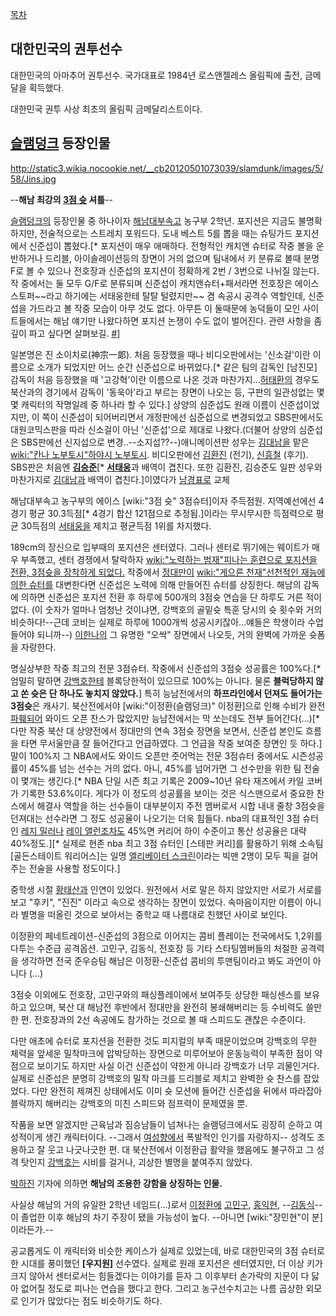 [[목차]]

== 대한민국의 권투선수 ==
대한민국의 아마추어 권투선수. 국가대표로 1984년 로스앤젤레스 올림픽에 출전, 금메달을 획득했다.

대한민국 권투 사상 최초의 올림픽 금메달리스트이다.

== [[슬램덩크]] 등장인물 ==
http://static3.wikia.nocookie.net/__cb20120501073039/slamdunk/images/5/58/Jins.jpg

--'''해남 최강의 [[3점 슛]] 셔틀'''--

[[슬램덩크]]의 등장인물 중 하나이자 [[해남대부속고]] 농구부 2학년. 포지션은 지금도 불명확하지만, 전술적으로는 스트레치 포워드다. 도내 베스트 5를 뽑을 때는 슈팅가드 포지션에서 신준섭이 뽑혔다.[* 포지션이 매우 애매하다. 전형적인 캐치앤 슈터로 작중 볼을 운반하거나 드리블, 아이솔레이션등의 장면이 거의 없으며 팀내에서 키 분류로 볼때 분명 F로 볼 수 있으나 전호장과 신준섭의 포지션이 정확하게 2번 / 3번으로 나뉘질 않는다. 작 중에서는 둘 모두 G/F로 분류되며 신준섭이 캐치앤슈터+패서라면 전호장은 에이스 스토퍼~~라고 하기에는 서태웅한테 탈탈 털렸지만~~ 겸 속공시 공격수 역할인데, 신준섭을 가드라고 볼 작중 모습이 아무 것도 없다. 아무튼 이 둘때문에 농덕들이 모인 사이트들에서는 해남 얘기만 나왔다하면 포지션 논쟁이 수도 없이 벌어진다. 관련 사항을 좀 깊이 파고 싶다면 살펴보길. [http://nbamania.com/g2/bbs/board.php?bo_table=freetalk&wr_id=1024830 #]]

일본명은 진 소이치로(神宗一郞). 처음 등장했을 때나 비디오판에서는 '신소걸'이란 이름으로 소개가 되었지만 어느 순간 신준섭으로 바뀌었다.[* 같은 팀의 감독인 [남진모] 감독이 처음 등장했을 때 '고강혁'이란 이름으로 나온 것과 마찬가지...[[허태환]]의 경우도 북산과의 경기에서 감독이 '동욱아'라고 부르는 장면이 나오는 등, 구판의 일관성없는 몇몇 캐릭터의 작명일례 중 하나라 할 수 있다.] 상양의 심준섭도 원래 이름이 신준섭이었지만, 이 쪽이 신준섭이 되어버리면서 개정판에선 심준섭으로 변경되었고 SBS판에서도 대원코믹스판을 따라 신소걸이 아닌 '신준섭'으로 제대로 나왔다.(더불어 상양의 심준섭은 SBS판에선 신지섭으로 변경..--소지섭??--)애니메이션판 성우는 [[김대남]]을 맡은 [[wiki:"칸나 노부토시"하야시 노부토시]]. 비디오판에선 [[김환진]] (전기), [[신흥철]] (후기). SBS판은 처음엔 '''[[김승준]]'''[* '''[[서태웅]]'''과 배역이 겹친다. 또한 김환진, 김승준도 일판 성우와 마찬가지로 [[김대남]]과 배역이 겹친다.]이였다가 [[남경표]]로 교체

해남대부속고 농구부의 에이스 [wiki:"3점 슛" 3점슈터]이자 주득점원. 지역예선에선 4경기 평균 30.3득점[* 4경기 합산 121점으로 추정됨.]이라는 무시무시한 득점력으로 평균 30득점의 [[서태웅]]을 제치고 평균득점 1위를 차지했다.

189cm의 장신으로 입부때의 포지션은 센터였다. 그러나 센터로 뛰기에는 웨이트가 매우 부족했고, 센터 경쟁에서 탈락하자 [[wiki:"노력하는 범재"피나는 훈련으로 포지션을 전환, 3점슛을 장착하게 되었다.]] 작중에서 [[정대만]]이 [[wiki:"게으른 천재"선천적인 재능에 의한 슈터]]를 대변한다면 신준섭은 노력에 의해 만들어진 슈터를 상징한다. 해남의 감독에 의하면 신준섭은 포지션 전환 후 하루에 500개의 3점슛 연습을 단 하루도 거른 적이 없다. (이 숫자가 얼마나 엄청난 것이냐면, 강백호의 골밑슛 특훈 당시의 슛 횟수와 거의 비슷하다!--근데 코비는 실제로 하루에 1000개씩 성공시키잖아...얘들은 학생이라 수업들어야 되니까--) [[이한나]]의 그 유명한 "오싹" 장면에서 나오듯, 거의 완벽에 가까운 슛폼을 자랑한다.

명실상부한 작중 최고의 전문 3점슈터. 작중에서 신준섭의 3점슛 성공률은 100%다.[* 엄밀히 말하면 [[강백호]]한테 블록당한적이 있으므로 100%는 아니다. 물론 '''블럭당하지 않고 쏜 슛은 단 하나도 놓치지 않았다.'''] 특히 능남전에서의 '''하프라인에서 던져도 들어가는 3점슛'''은 캐사기. 북산전에서야 [wiki:"이정환(슬램덩크)" 이정환]으로 인해 수비가 완전 [[파훼]]되어 와이드 오픈 찬스가 많았지만 능남전에서는 막 쏘는데도 전부 들어간다(...)[* 다만 작중 북산 대 상양전에서 정대만의 연속 3점슛 장면을 보면서, 신준섭 본인도 흐름을 타면 무서울만큼 잘 들어간다고 언급하였다. 그 언급을 작중 보여준 장면인 듯 하다.]  말이 100%지 그 NBA에서도 와이드 오픈만 줏어먹는 전문 3점슈터 중에서도 시즌성공률이 45%를 넘는 선수는 거의 없다. 아니, 45%를 넘어가면 그 선수만을 위한 팀 전술이 몇개는 생긴다.[* NBA 단일 시즌 최고 기록은 2009~10년 유타 재즈에서 카일 코버가 기록한 53.6%이다. 게다가 이 정도의 성공률을 보이는 것은 식스맨으로서 중요한 찬스에서 해결사 역할을 하는 선수들이 대부분이지 주전 멤버로서 시합 내내 줄창 3점슛을 던져대는 선수라면 그 정도 성공율이 나오기는 더욱 힘들다. nba의 대표적인 3점 슈터인 [[레지 밀러]]나 [[레이 앨런]]조차도 45%면 커리어 하이 수준이고 통산 성공율은 대략 40%정도.][* 실제로 현존 nba 최고 3점 슈터인 [스테판 커리]를 활용하기 위해 소속팀 [골든스테이트 워리어스]는 일명 [http://youtu.be/iUS4vUh4M6I 엘리베이터 스크린]이라는 빅맨 2명이 모두 픽을 걸어주는 전술을 사용할 정도이다.]

중학생 시절 [[황태산]]과 인연이 있었다. 원전에서 서로 말은 하지 않았지만 서로가 서로를 보고 "후키", "진진" 이라고 속으로 생각하는 장면이 있었다. 속마음이지만 이름이 아니라 별명을 떠올린 것으로 보아서는 중학교 때 나름대로 친했던 사이로 보인다.

이정환의 페네트레이션-신준섭의 3점으로 이어지는 콤비 플레이는 전국에서도 1,2위를 다투는 수준급 공격옵션. 고민구, 김동식, 전호장 등 기타 스타팅멤버들의 처절한 공격력을 생각하면 전국 준우승팀 해남은 이정환-신준섭 콤비의 투맨팀이라고 봐도 과언이 아니다 (...)

3점슛 이외에도 전호장, 고민구와의 패싱플레이에서 보여주듯 상당한 패싱센스를 보유하고 있으며, 북산 대 해남전 후반에서 정대만을 완전히 봉쇄해버리는 등 수비력도 쓸만한 편. 전호장과의 2선 속공에도 참가하는 것으로 볼 때 스피드도 괜찮은 수준이다. 

다만 애초에 슈터로 포지션을 전환한 것도 피지컬의 부족 때문이었으며 강백호의 무한 체력을 앞세운 밀착마크에 압박당하는 장면으로 미루어보아 운동능력이 부족한 점이 약점으로 보이기도 하지만 사실 이건 신준섭이 약한게 아니라 강백호가 너무 괴물인거다. 실제로 신준섭은 분명히 강백호의 밀착 마크를 드리블로 제치고 완벽한 슛 찬스를 잡았었다. 다만 완전히 제껴진 상태에서도 이미 슛 모션에 들어간 신준섭을 뒤에서 따라잡아 블락까지 해버리는 강백호의 미친 스피드와 점프력이 문제였을 뿐.

작품을 보면 알겠지만 근육남과 짐승남들이 넘쳐나는 슬램덩크에서도 굉장히 순하고 여성적이게 생긴 캐릭터이다. --그래서 [[여성향]]에서 폭발적인 인기를 자랑하지-- 성격도 조용하고 잘 웃고 나긋나긋한 편. 대 북산전에서 이정환급 활약을 했음에도 불구하고 그 성격 탓인지 [[강백호]]는 시비를 걸거나, 괴상한 별명을 붙여주지 않았다.

[[박하진]] 기자에 의하면 '''해남의 조용한 강함을 상징하는 인물.'''

사실상 해남의 거의 유일한 2학년 네임드(...)로서 [[이정환]]에 [[고민구]], [[홍익현]], --[[김동식]]--이 졸업한 이후 해남의 차기 주장이 됐을 가능성이 높다. --아니면 [wiki:"장민현"이 분]이라든가.--

공교롭게도 이 캐릭터와 비슷한 케이스가 실제로 있었는데, 바로 대한민국의 3점 슈터로 한 시대를 풍미했던 '''[우지원]''' 선수였다. 실제로 원래 포지션은 센터였지만, 더 이상 키가 크지 않아서 센터로서는 힘들겠다는 이야기를 듣자 그 이후부터 손가락의 지문이 다 닳아 없어질 정도로 피나는 연습을 했다고 한다. 그리고 농구선수치고는 나름 곱상한 외모로 인기가 많았다는 점도 비슷하기도 하다.
